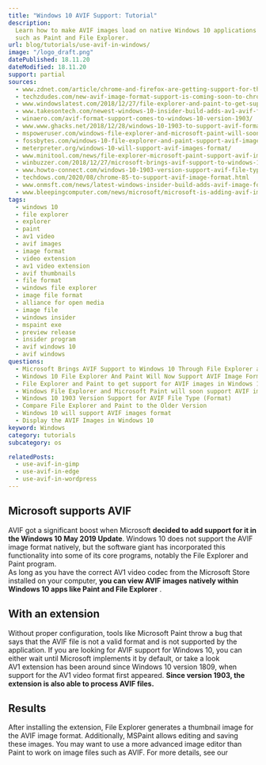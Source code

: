 ```yaml
---
title: "Windows 10 AVIF Support: Tutorial"
description:
  Learn how to make AVIF images load on native Windows 10 applications
  such as Paint and File Explorer.
url: blog/tutorials/use-avif-in-windows/
image: "/logo_draft.png"
datePublished: 18.11.20
dateModified: 18.11.20
support: partial
sources:
  - www.zdnet.com/article/chrome-and-firefox-are-getting-support-for-the-new-avif-image-format
  - techzdudes.com/new-avif-image-format-support-is-coming-soon-to-chrome-and-firefox/
  - www.windowslatest.com/2018/12/27/file-explorer-and-paint-to-get-support-for-avif-images-in-windows-10/
  - www.takesontech.com/newest-windows-10-insider-build-adds-av1-avif-format-support
  - winaero.com/avif-format-support-comes-to-windows-10-version-1903/
  - www.www.ghacks.net/2018/12/28/windows-10-1903-to-support-avif-format
  - mspoweruser.com/windows-file-explorer-and-microsoft-paint-will-soon-support-avif-images/
  - fossbytes.com/windows-10-file-explorer-and-paint-support-avif-image-format/
  - meterpreter.org/windows-10-will-support-avif-images-format/
  - www.minitool.com/news/file-explorer-microsoft-paint-support-avif-images
  - winbuzzer.com/2018/12/27/microsoft-brings-avif-support-to-windows-10-through-file-explorer-and-paint-xcxwbn/
  - www.howto-connect.com/windows-10-1903-version-support-avif-file-type/
  - techdows.com/2020/08/chrome-85-to-support-avif-image-format.html
  - www.onmsft.com/news/latest-windows-insider-build-adds-avif-image-format-support
  - www.bleepingcomputer.com/news/microsoft/microsoft-is-adding-avif-image-support-to-windows-10/
tags:
  - windows 10
  - file explorer
  - explorer
  - paint
  - av1 video
  - avif images
  - image format
  - video extension
  - av1 video extension
  - avif thumbnails
  - file format
  - windows file explorer
  - image file format
  - alliance for open media
  - image file
  - windows insider
  - mspaint exe
  - preview release
  - insider program
  - avif windows 10
  - avif windows
questions:
  - Microsoft Brings AVIF Support to Windows 10 Through File Explorer and Paint
  - Windows 10 File Explorer And Paint Will Now Support AVIF Image Format
  - File Explorer and Paint to get support for AVIF images in Windows 10
  - Windows File Explorer and Microsoft Paint will soon support AVIF images
  - Windows 10 1903 Version Support for AVIF File Type (Format)
  - Compare File Explorer and Paint to the Older Version
  - Windows 10 will support AVIF images format
  - Display the AVIF Images in Windows 10
keyword: Windows
category: tutorials
subcategory: os

relatedPosts:
  - use-avif-in-gimp
  - use-avif-in-edge
  - use-avif-in-wordpress
---
```


## Microsoft supports AVIF

AVIF got a significant boost when Microsoft **decided to add support for it in the Windows 10 May 2019 Update**. Windows 10 does not support the AVIF image format natively, but the software giant has incorporated this functionality into some of its core programs, notably the File Explorer and Paint program.  
As long as you have the correct AV1 video codec from the Microsoft Store installed on your computer, **you can view AVIF images natively within Windows 10 apps like Paint and File Explorer** .

## With an extension

Without proper configuration, tools like Microsoft Paint throw a bug that says that the AVIF file is not a valid format and is not supported by the application. If you are looking for AVIF support for Windows 10, you can either wait until Microsoft implements it by default, or take a look <Link link="www.www.microsoft.com/de-de/p/av1-video-extension/9mvzqvxjbq9v" text="at the extension." ext />  
AV1 extension has been around since Windows 10 version 1809, when support for the AV1 video format first appeared. **Since version 1903, the extension is also able to process AVIF files.**

## Results

After installing the extension, File Explorer generates a thumbnail image for the AVIF image format. Additionally, MSPaint allows editing and saving these images. You may want to use a more advanced image editor than Paint to work on image files such as AVIF. For more details, see our <Link text="article about GIMP." link="/blog/tutorials/use-avif-in-gimp/" />
